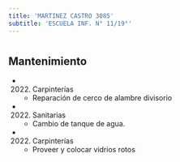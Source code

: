 ```yaml
---
title: 'MARTINEZ CASTRO 3085'
subtitle: 'ESCUELA INF. N° 11/19°'
---
```


#


## Mantenimiento

*  (2022) Carpinterías 
    + Reparación de cerco de alambre divisorio

*  (2022) Sanitarias 
    + Cambio de tanque de agua.

*  (2022) Carpinterías 
    + Proveer y colocar vidrios rotos




